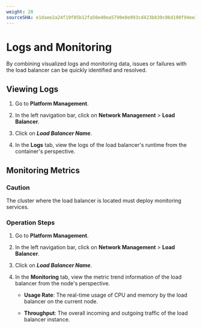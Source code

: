 ```yaml
---
weight: 20
sourceSHA: e1daee2a24f19f05b12fa50e40ea5790e0e993cd423b839c86d190f94ee30394
---
```


# Logs and Monitoring

By combining visualized logs and monitoring data, issues or failures with the load balancer can be quickly identified and resolved.

## Viewing Logs

1. Go to **Platform Management**.

2. In the left navigation bar, click on **Network Management** > **Load Balancer**.

3. Click on ***Load Balancer Name***.

4. In the **Logs** tab, view the logs of the load balancer's runtime from the container's perspective.

## Monitoring Metrics

### Caution

The cluster where the load balancer is located must deploy monitoring services.

### Operation Steps

1. Go to **Platform Management**.

2. In the left navigation bar, click on **Network Management** > **Load Balancer**.

3. Click on ***Load Balancer Name***.

4. In the **Monitoring** tab, view the metric trend information of the load balancer from the node's perspective.

   - **Usage Rate**: The real-time usage of CPU and memory by the load balancer on the current node.

   - **Throughput**: The overall incoming and outgoing traffic of the load balancer instance.
